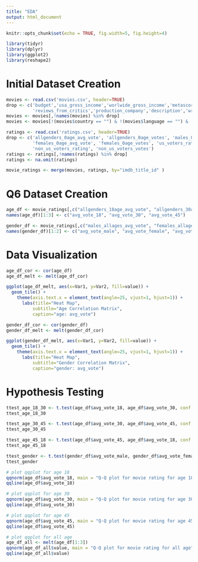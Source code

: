 ---
title: "EDA"
output: html_document
---

```{r setup, include=FALSE}
knitr::opts_chunk$set(echo = TRUE, fig.width=5, fig.height=4)

library(tidyr)
library(dplyr)
library(ggplot2)
library(reshape2)
```

# Initial Dataset Creation

```{r data_join, echo=F}

movies <- read.csv('movies.csv', header=TRUE)
drop <- c('budget','usa_gross_income','worlwide_gross_income','metascore','reviews_from_users',
          'reviews_from_critics','production_company','description','writer')
movies <- movies[,!names(movies) %in% drop]
movies <- movies[!(movies$country == "") & !(movies$language == "") & !(movies$director == "") & !(movies$actors == ""),]

ratings <- read.csv('ratings.csv', header=TRUE)
drop <- c('allgenders_0age_avg_vote', 'allgenders_0age_votes', 'males_0age_avg_vote', 'males_0age_votes',
          'females_0age_avg_vote', 'females_0age_votes', 'us_voters_rating', 'us_voters_votes', 
          'non_us_voters_rating', 'non_us_voters_votes')
ratings <- ratings[,!names(ratings) %in% drop]
ratings <- na.omit(ratings)

movie_ratings <- merge(movies, ratings, by="imdb_title_id" )

```


# Q6 Dataset Creation

```{r Q6_dataset_creation, warning=F}

age_df <- movie_ratings[,c("allgenders_18age_avg_vote", "allgenders_30age_avg_vote", "allgenders_45age_avg_vote", "avg_vote")]
names(age_df)[1:3] <- c("avg_vote_18", "avg_vote_30", "avg_vote_45")

gender_df <- movie_ratings[,c("males_allages_avg_vote", "females_allages_avg_vote", "avg_vote")]
names(gender_df)[1:2] <- c("avg_vote_male", "avg_vote_female", "avg_vote_45")

```

# Data Visualization

```{r Q5_visualization, warning=F}

age_df_cor <- cor(age_df)
age_df_melt <- melt(age_df_cor)

ggplot(age_df_melt, aes(x=Var1, y=Var2, fill=value)) + 
  geom_tile() +
    theme(axis.text.x = element_text(angle=25, vjust=1, hjust=1)) +
      labs(title="Heat Map",
          subtitle="Age Correlation Matrix",
          caption="age: avg_vote")

gender_df_cor <- cor(gender_df)
gender_df_melt <- melt(gender_df_cor)

ggplot(gender_df_melt, aes(x=Var1, y=Var2, fill=value)) + 
  geom_tile() +
    theme(axis.text.x = element_text(angle=25, vjust=1, hjust=1)) +
      labs(title="Heat Map",
          subtitle="Gender Correlation Matrix",
          caption="gender: avg_vote")

```

# Hypothesis Testing 

```{r Q6_hypo_test, warning=F}

ttest_age_18_30 <- t.test(age_df$avg_vote_18, age_df$avg_vote_30, conf.level = 0.99)
ttest_age_18_30

ttest_age_30_45 <- t.test(age_df$avg_vote_30, age_df$avg_vote_45, conf.level = 0.99)
ttest_age_30_45

ttest_age_45_18 <- t.test(age_df$avg_vote_45, age_df$avg_vote_18, conf.level = 0.99)
ttest_age_45_18

ttest_gender <- t.test(gender_df$avg_vote_male, gender_df$avg_vote_female, conf.level = 0.99)
ttest_gender
```
```{r qq plot}

# plot qqplot for age 18
qqnorm(age_df$avg_vote_18, main = "Q-Q plot for movie rating for age 18")
qqline(age_df$avg_vote_18)

# plot qqplot for age 30
qqnorm(age_df$avg_vote_30, main = "Q-Q plot for movie rating for age 30")
qqline(age_df$avg_vote_30)

# plot qqplot for age 45
qqnorm(age_df$avg_vote_45, main = "Q-Q plot for movie rating for age 45")
qqline(age_df$avg_vote_45)

# plot qqplot for all age
age_df_all <- melt(age_df[1:3])
qqnorm(age_df_all$value, main = "Q-Q plot for movie rating for all age")
qqline(age_df_all$value)



```
